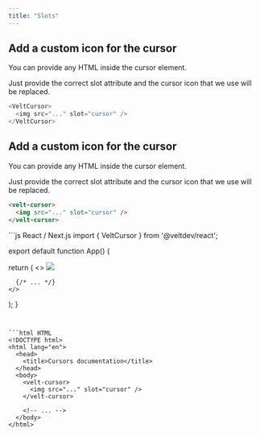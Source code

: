 ```yaml
---
title: "Slots"
---
```



<Tabs>
  <Tab title="React / Next.js">



## Add a custom icon for the cursor

You can provide any HTML inside the cursor element.

Just provide the correct slot attribute and the cursor icon that we use will be replaced.

```js
<VeltCursor>
  <img src="..." slot="cursor" />
</VeltCursor>
```
  </Tab>

  <Tab title="HTML / Other Frameworks">

## Add a custom icon for the cursor

You can provide any HTML inside the cursor element.

Just provide the correct slot attribute and the cursor icon that we use will be replaced.

```html
<velt-cursor>
  <img src="..." slot="cursor" />
</velt-cursor>
```

  </Tab>
</Tabs>


<RequestExample>
```js React / Next.js
import { VeltCursor } from '@veltdev/react';

export default function App() {

  return (
    <>
      <VeltCursor>
        <img src="..." slot="cursor" />
      </VeltCursor>

      {/* ... */}
    </>
  );
}
```


```html HTML
<!DOCTYPE html>
<html lang="en">
  <head>
    <title>Cursors documentation</title>
  </head>
  <body>
    <velt-cursor>
      <img src="..." slot="cursor" />
    </velt-cursor>

    <!-- ... -->
  </body>
</html>
```
</RequestExample>